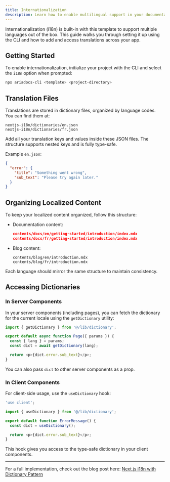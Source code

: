 ```yaml
---
title: Internationalization
description: Learn how to enable multilingual support in your documentation using the built-in i18n setup.
---
```


Internationalization (i18n) is built-in with this template to support multiple languages out of the box. This guide walks you through setting it up using the CLI and how to add and access translations across your app.

## Getting Started

To enable internationalization, initialize your project with the CLI and select the `i18n` option when prompted:

```bash
npx ariadocs-cli <template> <project-directory>
```

## Translation Files

Translations are stored in dictionary files, organized by language codes. You can find them at:

```
nextjs-i18n/dictionaries/en.json
nextjs-i18n/dictionaries/fr.json
```

Add all your translation keys and values inside these JSON files. The structure supports nested keys and is fully type-safe.

Example `en.json`:
```json
{
  "error": {
    "title": "Something went wrong",
    "sub_text": "Please try again later."
  }
}
```

## Organizing Localized Content

To keep your localized content organized, follow this structure:

- Documentation content:
  ```json
  contents/docs/en/getting-started/introduction/index.mdx
  contents/docs/fr/getting-started/introduction/index.mdx
  ```

- Blog content:
  ```
  contents/blog/en/introduction.mdx
  contents/blog/fr/introduction.mdx
  ```

Each language should mirror the same structure to maintain consistency.

## Accessing Dictionaries

### In Server Components

In your server components (including pages), you can fetch the dictionary for the current locale using the `getDictionary` utility:

```ts
import { getDictionary } from '@/lib/dictionary';

export default async function Page({ params }) {
  const { lang } = params;
  const dict = await getDictionary(lang);

  return <p>{dict.error.sub_text}</p>;
}
```

You can also pass `dict` to other server components as a prop.

### In Client Components

For client-side usage, use the `useDictionary` hook:

```ts
'use client';

import { useDictionary } from '@/lib/dictionary';

export default function ErrorMessage() {
  const dict = useDictionary();

  return <p>{dict.error.sub_text}</p>;
}
```

This hook gives you access to the type-safe dictionary in your client components.

---

For a full implementation, check out the blog post here: [Next.js i18n with Dictionary Pattern](https://nisabmohd.vercel.app/next-i18n)
